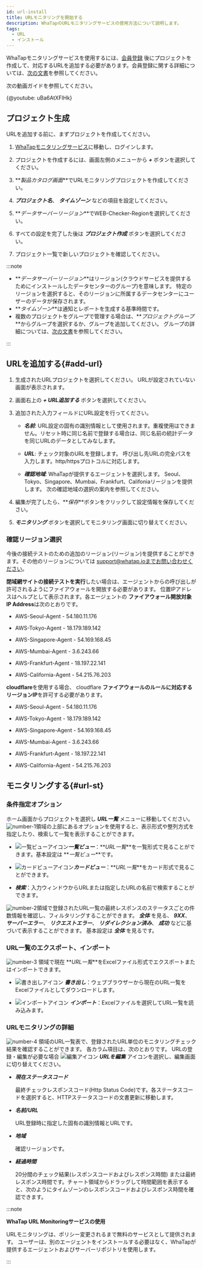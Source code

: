 ```yaml
---
id: url-install
title: URLモニタリングを開始する
description: WhaTapのURLモニタリングサービスの使用方法について説明します。
tags:
  - URL
  - インストール
---
```



WhaTapモニタリングサービスを使用するには、[会員登録](https://www.whatap.io/ko/signup/) 後にプロジェクトを作成して、対応するURLを追加する必要があります。会員登録に関する詳細については、[次の文書](../account/account-manage)を参照してください。

次の動画ガイドを参照してください。

{@youtube: uBa6AtXFlHk}

## プロジェクト生成

URLを追加する前に、まずプロジェクトを作成してください。

1.  [WhaTapモニタリングサービス](https://service.whatap.io)に移動し、ログインします。

2.  プロジェクトを作成するには、画面左側のメニューから **_+ <TR sid='project_add_btn'/>_** ボタンを選択してください。

3.  **_製品カタログ画面_**でURLモニタリングプロジェクトを作成してください。

    <ImgLang img='url-project.png' desc='urlモニタリングプロジェクト' />

4.  **_プロジェクト名_**、 **_タイムゾーン_** などの項目を設定してください。

5.  **_データサーバーリージョン_**でWEB-Checker-Regionを選択してください。

6.  すべての設定を完了した後は **_プロジェクト作成_** ボタンを選択してください。

7.  プロジェクト一覧で新しいプロジェクトを確認してください。

:::note

-   **_データサーバーリージョン_**はリージョン(クラウドサービスを提供するためにインストールしたデータセンターのグループ)を意味します。 特定のリージョンを選択すると、そのリージョンに所属するデータセンターにユーザーのデータが保存されます。
-   **_タイムゾーン_**は通知とレポートを生成する基準時間です。
-   複数のプロジェクトをグループで管理する場合は、**_プロジェクトグループ_**からグループを選択するか、グループを追加してください。 グループの詳細については、[次の文書](../project/group)を参照してください。

:::

## URLを追加する{#add-url}

1.  生成されたURLプロジェクトを選択してください。 URLが設定されていない画面が表示されます。

2.  画面右上の **_+ URL追加する_** ボタンを選択してください。 

3.  追加された入力フィールドにURL設定を行ってください。

    <ImgLang img='url-input-field.png' desc='url入力フィールド' />

    -   **_名前_**: URL設定の固有の識別情報として使用されます。重複使用はできません。リセット時に同じ名前で登録する場合は、同じ名前の統計データを同じURLのデータとしてみなします。

    -   **_URL_**: チェック対象のURLを登録します。 呼び出し先URLの完全パスを入力します。http/httpsプロトコルに対応します。

    -   **_確認地域_**: WhaTapが提供するエージェントを選択します。 Seoul、Tokyo、Singapore、Mumbai、Frankfurt、Califoniaリージョンを提供します。 次の確認地域の選択の案内を参照してください。

4.  編集が完了したら、**_保存_**ボタンをクリックして設定情報を保存してください。 

5.  **_モニタリング_** ボタンを選択してモニタリング画面に切り替えてください。

### 確認リージョン選択

今後の接続テストのための追加のリージョン(リージョン)を提供することができます。その他のリージョンについては support@whatap.ioまでお問い合わせください。

**閉域網サイトの接続テストを実行**したい場合は、エージェントからの呼び出しが許可されるようにファイアウォールを開放する必要があります。 位置IPアドレスはヘルプとして表示されます。各エージェントの **ファイアウォール開放対象IP Address**は次のとおりです。

-   AWS-Seoul-Agent - 54.180.11.176

-   AWS-Tokyo-Agent - 18.179.189.142

-   AWS-Singapore-Agent - 54.169.168.45

-   AWS-Mumbai-Agent - 3.6.243.66

-   AWS-Frankfurt-Agent - 18.197.22.141

-   AWS-California-Agent - 54.215.76.203

**cloudflare**を使用する場合、 cloudflare **ファイアウォールのルールに対応するリージョンIP**を許可する必要があります。

-   AWS-Seoul-Agent - 54.180.11.176

-   AWS-Tokyo-Agent - 18.179.189.142

-   AWS-Singapore-Agent - 54.169.168.45

-   AWS-Mumbai-Agent - 3.6.243.66

-   AWS-Frankfurt-Agent - 18.197.22.141

-   AWS-California-Agent - 54.215.76.203 

## モニタリングする{#url-st}

<ImgLang img='url-monitoring.png' desc='URLモニタリング' />

### 条件指定オプション

ホーム画面からプロジェクトを選択し **_URL一覧_** メニューに移動してください。![number-1](/img/number-01.png)領域の上部にあるオプションを使用すると、表示形式や整列方式を指定したり、検索して一覧を表示することができます。

-   ![一覧ビューアイコン](/img/ic-list.svg)**_一覧ビュー_**：**_URL一覧_**を一覧形式で見ることができます。基本設定は **_一覧ビュー_**です。 

-   ![カードビューアイコン](/img/ic-project.svg)**_カードビュー_**：**_URL一覧_**をカード形式で見ることができます。

-   **_検索_**：入力ウィンドウからURLまたは指定したURLの名前で検索することができます。

![number-2](/img/number-02.png)領域で登録されたURL一覧の最終レスポンスのステータスごとの件数情報を確認し、フィルタリングすることができます。 **_全体_** を見る、 **_9XX_**、 **_サーバーエラー_**、 **_リクエストエラー_**、 **_リダイレクション済み_**、 **_成功_** などに基づいて表示することができます。 基本設定は **_全体_** を見るです。 

### URL一覧のエクスポート、インポート

![number-3](/img/number-03.png) 領域で現在 **_URL一覧_**をExcelファイル形式でエクスポートまたはインポートできます。 

-   ![書き出しアイコン](/img/ico-export.svg) **_書き出し_**：ウェブブラウザーから現在のURL一覧をExcelファイルとしてダウンロードします。

-   ![インポートアイコン](/img/ico-import.svg) **_インポート_**：Excelファイルを選択してURL一覧を読み込みます。 

### URLモニタリングの詳細

![number-4](/img/number-04.png) 領域のURL一覧表で、登録されたURL単位のモニタリングチェック結果を確認することができます。 各カラム項目は、次のとおりです。 URLの登録・編集が必要な場合 ![編集アイコン](/img/ic-edit.svg) **_URLを編集_** アイコンを選択し、編集画面に切り替えてください。

-   **_現在ステータスコード_**

    最終チェックレスポンスコード(Http Status Code)です。各ステータスコードを選択すると、HTTPステータスコードの文書更新に移動します。

-   **_名前/URL_**  

    URL登録時に指定した固有の識別情報とURLです。

-   **_地域_**  

    確認リージョンです。

-   **_経過時間_**  

    20分間のチェック結果(レスポンスコードおよびレスポンス時間) または最終レスポンス時間です。チャート領域からドラッグして時間範囲を表示すると、次のようにタイムゾーンのレスポンスコードおよびレスポンス時間を確認できます。

    <ImgLang img='url-monitoring-dt.png' desc='詳細' />

:::note 

**WhaTap URL Monitoringサービスの使用**

URLモニタリングは、ポリシー変更されるまで無料のサービスとして提供されます。 ユーザーは、別のエージェントをインストールする必要はなく、WhaTapが提供するエージェントおよびサーバーリポジトリを使用します。

:::
